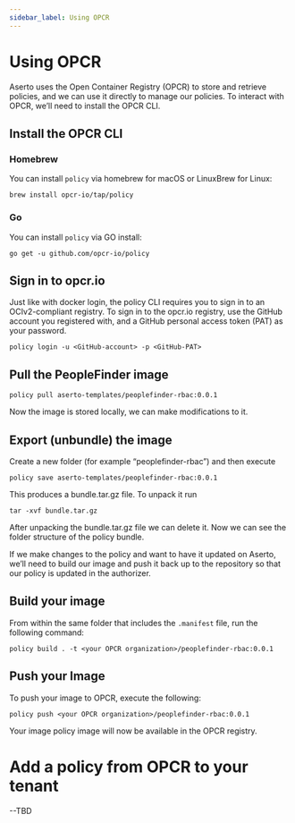 ```yaml
---
sidebar_label: Using OPCR
---
```


# Using OPCR

Aserto uses the Open Container Registry (OPCR) to store and retrieve policies, and we can use it directly to manage our policies. To interact with OPCR, we’ll need to install the OPCR CLI.

## Install the OPCR CLI

### Homebrew

You can install `policy` via homebrew for macOS or LinuxBrew for Linux:

```
brew install opcr-io/tap/policy
```

### Go

You can install `policy` via GO install:

```
go get -u github.com/opcr-io/policy
```

## Sign in to opcr.io

Just like with docker login, the policy CLI requires you to sign in to an OCIv2-compliant registry. To sign in to the opcr.io registry, use the GitHub account you registered with, and a GitHub personal access token (PAT) as your password.

```
policy login -u <GitHub-account> -p <GitHub-PAT>
```

## Pull the PeopleFinder image

```
policy pull aserto-templates/peoplefinder-rbac:0.0.1
```

Now the image is stored locally, we can make modifications to it.

## Export (unbundle) the image

Create a new folder (for example “peoplefinder-rbac”) and then execute

```
policy save aserto-templates/peoplefinder-rbac:0.0.1
```

This produces a bundle.tar.gz file. To unpack it run

```
tar -xvf bundle.tar.gz
```

After unpacking the bundle.tar.gz file we can delete it. Now we can see the folder structure of the policy bundle.

If we make changes to the policy and want to have it updated on Aserto, we’ll need to build our image and push it back up to the repository so that our policy is updated in the authorizer.

## Build your image

From within the same folder that includes the `.manifest` file, run the following command:

```
policy build . -t <your OPCR organization>/peoplefinder-rbac:0.0.1
```

## Push your Image

To push your image to OPCR, execute the following:

```
policy push <your OPCR organization>/peoplefinder-rbac:0.0.1
```

Your image policy image will now be available in the OPCR registry.

# Add a policy from OPCR to your tenant

--TBD
